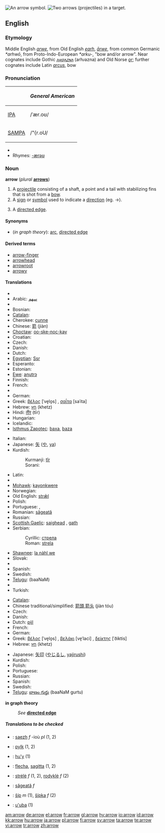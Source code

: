 [[Image:11 7 3.svg|thumb|right|An arrow symbol.]]
[[Image:Archery target.jpg|thumb|right|Two arrows (projectiles) in a target.]]
==English==

===Etymology===
Middle English ''[[arwe]]'', from Old English ''[[earh]]'', ''[[ārwe]]'', from common Germanic ''*arhwō'', from Proto-Indo-European ''*arku-'', "bow and/or arrow".  Near cognates include Gothic ''[[𐌰𐍂𐍈𐌰𐌶𐌽𐌰]]'' (arƕazna) and Old Norse ''[[ǫr]]''; further cognates include Latin ''[[arcus]]'', bow

===Pronunciation===
{| border=1 cellpadding=5
! !! ''General American''
|-
| [[IPA]] || /ˈær.oʊ/
|-
| [[SAMPA]] || /"{r.oU/
|}
* {{audio|en-us-arrow.ogg|Audio (US)}}
* Rhymes: [[Rhymes:English:-ærəʊ|-ærəʊ]]

===Noun===
'''arrow''' (''plural'' '''[[arrows]]''')

# A [[projectile]] consisting of a shaft, a point and a tail with stabilizing fins that is shot from a [[bow]].
# A [[sign]] or [[symbol]] used to indicate a [[direction]] (eg. <math>\to</math>).
# {{graphtheory}} A [[directed edge]].

====Synonyms====
* (''in graph theory''): [[arc]], [[directed edge]]

====Derived terms====
* [[arrow-finger]]
* [[arrowhead]]
* [[arrowroot]]
* [[arrowy]]

====Translations====
{{trans-top|projectile}}
* {{trreq|Albanian}}
* Arabic: [[سهم]]
* {{trreq|Armenian}}
* Bosnian: {{t-|bs|strijela|f}}
* [[Catalan]]: {{t-|ca|fletxa|f}}
* Cherokee: [[cunne]]
* Chinese: [[箭]] (jiàn)
* [[Choctaw]]: [[oo-ske-noc-kay]]
* Croatian: {{t-|hr|strijela|f}}
* Czech: {{t+|cs|šíp|m}}
* Danish: {{t-|da|pil|c}}
* Dutch: {{t+|nl|pijl|m}}
* [[Egyptian]]: [[Ssr]]
* Esperanto: {{t-|eo|sago|xs=Esperanto}}
* Estonian: {{t-|et|nool}}
* [[Ewe]]: [[aŋutrɔ]] {{n}}
* Finnish: {{t+|fi|nuoli}}
* French: {{t+|fr|flèche|f}}
* {{trreq|Georgian}}
* German: {{t+|de|Pfeil|m}}
* Greek: [[βέλος]] [ˈve̞lo̞s] {{n}}, [[σαΐτα]] [saˈita] {{f}}
* Hebrew: [[חץ]] (khetz) {{m}}
* Hindi: [[तीर]] (tīr) {{m}}
* Hungarian: {{t+|hu|nyíl}}
* Icelandic: {{t+|is|píla|f}}
* [[Isthmus Zapotec]]: [[baxa]], [[baza]]
{{trans-mid}}
* Italian: {{t+|it|freccia|f}}
* Japanese: [[矢]] ([[や]], [[ya]])
* Kurdish:
*: Kurmanji: [[tîr]] {{m}}
*: Sorani: {{t-|ku|تیر|tr=teer|sc=KUchar}}
* Latin: {{t+|la|sagitta|f}}
* {{trreq|Malayalam}}
* [[Mohawk]]: [[kayonkwere]]
* Norwegian: {{t-|no|pil}}
* Old English: [[stræl|strǣl]] {{g|Old English}}
* Polish: {{t+|pl|strzała|f}}
* Portuguese: {{t+|pt|flecha|f}}, {{t+|pt|seta|f}}
* Romanian: [[săgeată]]
* Russian: {{t+|ru|стрела|f|tr=strelá|sc=Cyrl}}
* [[Scottish Gaelic]]: [[saighead]] {{f}}, [[gath]] {{f}}
* Serbian:
*: Cyrillic: [[стрела#Serbian|стрела]] {{f}}
*: Roman: [[strela#Serbian|strela]] {{f}}
* [[Shawnee]]: [[la nàhl we]]
* Slovak: {{t-|sk|šíp}}
* {{trreq|Slovene}}
* Spanish: {{t+|es|flecha|f}}
* Swedish: {{t+|sv|pil|c}}
* [[Telugu]]: {{t|te|బాణము|sc=Telu}} (baaNaM)
* {{trreq|Thai}}
* Turkish: {{t+|tr|ok}}
{{trans-bottom}}

{{trans-top|symbol}}
* [[Catalan]]: {{t-|ca|fletxa|f}}
* Chinese traditional/simplified: [[箭頭]],[[箭头]] (jiàn tóu)
* Czech: {{t-|cs|šipka|f}}
* Danish: {{t-|da|pil|c}}
* Dutch: [[pijl]] {{m}}
* French: {{t+|fr|flèche|f}}
* German: {{t+|de|Pfeil|m}}
* Greek: [[βέλος]] [ˈve̞lo̞s] {{n}}, [[βελάκι]] [ve̞ˈlaci] {{n}}, [[δείκτης]] [ˈðiktis] {{m}}
* Hebrew: [[חץ]] (khetz) {{m}}
{{trans-mid}}
* Japanese: [[矢印]] ([[やじるし]], [[yajirushi]])
* Kurdish: {{t+|ku|tîr|m}}
* Polish: {{t+|pl|strzałka|f}}
* Portuguese: {{t+|pt|seta|f}}
* Russian: {{t+|ru|стрелка|f|tr=strélka|sc=Cyrl}}
* Spanish: {{t+|es|flecha|f}}
* Swedish: {{t+|sv|pil|c}}
* [[Telugu]]: [[బాణం గుర్తు]] (baaNaM gurtu)
{{trans-bottom}}

'''in graph theory'''
: ''See'' '''[[directed edge]]'''

=====Translations to be checked=====
<!--Remove this section once all of the translations below have been moved into the tables above.-->
{{checktrans}}

* {{ttbc|Breton}}: [[saezh]] ''f'' -ioù ''pl'' (1, 2)
* {{ttbc|Frisian}}: [[pylk]] (1, 2)
* {{ttbc|Guarani}}: [[hu'y]] (1)
* {{ttbc|Interlingua}}: [[flecha]], [[sagitta]] (1, 2)
* {{ttbc|Lithuanian}}: [[strėlė]] ''f'' (1, 2), [[rodyklė]] ''f'' (2)
* {{ttbc|Romanian}}: [[săgeată]] ''f''
* {{ttbc|Slovak}}: [[šíp#Slovak|šíp]] ''m'' (1), [[šípka#Slovak|šípka]] ''f'' (2)
* {{ttbc|Tupinambá}}: [[u'uba]] (1)

[[am:arrow]]
[[de:arrow]]
[[el:arrow]]
[[fr:arrow]]
[[gl:arrow]]
[[hy:arrow]]
[[io:arrow]]
[[id:arrow]]
[[kk:arrow]]
[[hu:arrow]]
[[ja:arrow]]
[[pl:arrow]]
[[fi:arrow]]
[[sv:arrow]]
[[ta:arrow]]
[[te:arrow]]
[[vi:arrow]]
[[tr:arrow]]
[[zh:arrow]]